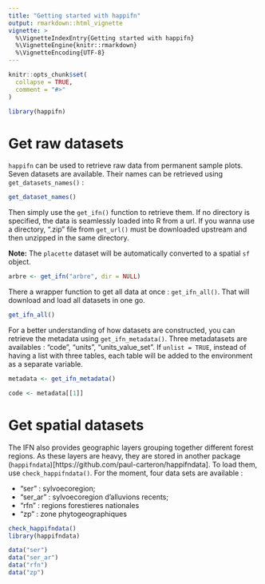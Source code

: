 ```yaml
---
title: "Getting started with happifn"
output: rmarkdown::html_vignette
vignette: >
  %\VignetteIndexEntry{Getting started with happifn}
  %\VignetteEngine{knitr::rmarkdown}
  %\VignetteEncoding{UTF-8}
---
```


```r
knitr::opts_chunk$set(
  collapse = TRUE,
  comment = "#>"
)
```

```r
library(happifn)
```

# Get raw datasets

`happifn` can be used to retrieve raw data from permanent sample plots. Seven datasets are available. Their names can be retrieved using `get_datasets_names()` :

```r
get_dataset_names()
```

Then simply use the `get_ifn()` function to retrieve them. If no directory is specified, the data is seamlessly loaded into R from a url. If you wanna use a directory, ".zip" file from `get_url()` must be downloaded upstream and then unzipped in the same directory.

**Note:** The `placette` dataset will be automatically converted to a spatial `sf` object.

```r
arbre <- get_ifn("arbre", dir = NULL)
```

There a wrapper function to get all data at once : `get_ifn_all()`. That will download and load all datasets in one go.

```r
get_ifn_all()
```

For a better understanding of how datasets are constructed, you can retrieve the metadata using `get_ifn_metadata()`. Three metadatasets are availables : "code", "units", "units_value_set". If `unlist = TRUE`, instead of having a list with three tables, each table will be added to the environment as a separate variable.


```r
metadata <- get_ifn_metadata()

code <- metadata[[1]]
```

# Get spatial datasets

The IFN also provides geographic layers grouping together different forest regions. As these layers are heavy, they are stored in another package (`happifndata`)[https://github.com/paul-carteron/happifndata]. To load them, use `check_happifndata()`. For the moment, four data sets are available : 

- "ser" : sylvoecoregion;
- "ser_ar" : sylvoecoregion d'alluvions recents;
- "rfn" : regions forestieres nationales
- "zp" : zone phytogeographiques

```r
check_happifndata()
library(happifndata)

data("ser")
data("ser_ar")
data("rfn")
data("zp")

```


